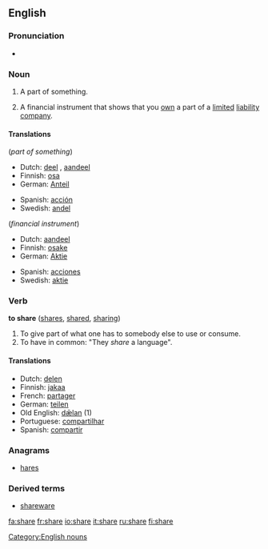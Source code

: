 ==English==

{{rank|class|century|sorry|986|share|working|breath|camp}}

===Pronunciation===
*{{audio|en-us-share.ogg|Audio (US)}}

===Noun===
{{en-noun-reg}}

# A part of something.
# {{finance}} A financial instrument that shows that you [[own]] a part of a [[limited]] [[liability]] [[company]].

====Translations====
(''part of something'')
{{top}}
*Dutch: [[deel]] {{n}}, [[aandeel]] {{n}}
*Finnish: [[osa]]
*German: [[Anteil]] {{m}}
{{mid}}
*Spanish: [[acción]]
*Swedish: [[andel]]
{{bottom}}

(''financial instrument'')
{{top}}
*Dutch: [[aandeel]] {{n}}
*Finnish: [[osake]]
*German: [[Aktie]] {{f}}
{{mid}}
*Spanish: [[acciones]]
*Swedish: [[aktie]]
{{bottom}}


===Verb===
'''to share''' ([[shares]], [[shared]], [[sharing]])

#To give part of what one has to somebody else to use or consume.
#To have in common: "They ''share'' a language".

====Translations====
*Dutch: [[delen]]
*Finnish: [[jakaa]]
*French: [[partager]]
*German: [[teilen]]
*Old English: [[dælan|dǣlan]] (1)
*Portuguese: [[compartilhar]]
*Spanish: [[compartir]]

===Anagrams===
*[[hares]]

===Derived terms===
*[[shareware]]


[[Category:English nouns]]

[[fa:share]]
[[fr:share]]
[[io:share]]
[[it:share]]
[[ru:share]]
[[fi:share]]